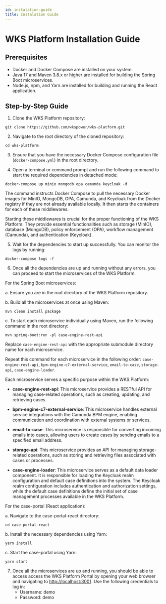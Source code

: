 ```yaml
---
id: instalation-guide
title: Instalation Guide
---
```


# WKS Platform Installation Guide

## Prerequisites
- Docker and Docker Compose are installed on your system.
- Java 17 and Maven 3.8.x or higher are installed for building the Spring Boot microservices.
- Node.js, npm, and Yarn are installed for building and running the React application.

## Step-by-Step Guide

1. Clone the WKS Platform repository:
```
git clone https://github.com/wkspower/wks-platform.git
```

2. Navigate to the root directory of the cloned repository:
```
cd wks-platform
```

3. Ensure that you have the necessary Docker Compose configuration file (`docker-compose.yml`) in the root directory.

4. Open a terminal or command prompt and run the following command to start the required dependencies in detached mode:
```
docker-compose up minio mongodb opa camunda keycloak -d
```
The command instructs Docker Compose to pull the necessary Docker images for MinIO, MongoDB, OPA, Camunda, and Keycloak from the Docker registry if they are not already available locally. It then starts the containers for each of these middlewares.

Starting these middlewares is crucial for the proper functioning of the WKS Platform. They provide essential functionalities such as storage (MinIO), database (MongoDB), policy enforcement (OPA), workflow management (Camunda), and authentication (Keycloak).

5. Wait for the dependencies to start up successfully. You can monitor the logs by running:
```
docker-compose logs -f
```

6. Once all the dependencies are up and running without any errors, you can proceed to start the microservices of the WKS Platform.

For the Spring Boot microservices:

a. Ensure you are in the root directory of the WKS Platform repository.

b. Build all the microservices at once using Maven:
   ```
   mvn clean install package
   ```

c. To start each microservice individually using Maven, run the following command in the root directory:
   ```
   mvn spring-boot:run -pl case-engine-rest-api
   ```

   Replace `case-engine-rest-api` with the appropriate submodule directory name for each microservice.

   Repeat this command for each microservice in the following order: `case-engine-rest-api`, `bpm-engine-c7-external-service`, `email-to-case`, `storage-api`, `case-engine-loader`.

   Each microservice serves a specific purpose within the WKS Platform:

- **case-engine-rest-api**: This microservice provides a RESTful API for managing case-related operations, such as creating, updating, and retrieving cases.

- **bpm-engine-c7-external-service**: This microservice handles external service integrations with the Camunda BPM engine, enabling communication and coordination with external systems or services.

- **email-to-case**: This microservice is responsible for converting incoming emails into cases, allowing users to create cases by sending emails to a specified email address.

- **storage-api**: This microservice provides an API for managing storage-related operations, such as storing and retrieving files associated with cases or processes.

- **case-engine-loader**: This microservice serves as a default data loader component. It is responsible for loading the Keycloak realm configuration and default case definitions into the system. The Keycloak realm configuration includes authentication and authorization settings, while the default case definitions define the initial set of case management processes available in the WKS Platform.

For the case-portal (React application):

a. Navigate to the case-portal-react directory:
   ```
   cd case-portal-react
   ```

b. Install the necessary dependencies using Yarn:
   ```
   yarn install
   ```

c. Start the case-portal using Yarn:
   ```
   yarn start
   ```

7. Once all the microservices are up and running, you should be able to access access the WKS Platform Portal by opening your web browser and navigating to [http://localhost:3001](http://localhost:3001). Use the following credentials to log in: 
    - Username: demo
    - Password: demo

